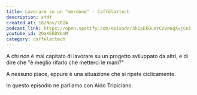 ```yaml
---
title: Lavorare su un "merdone" - Caffèlattech
description: sfdf
created_at: 18/Nov/2024
podcast_link: https://open.spotify.com/episode/3k1pEkQuaYCzve6qXvjCei
youtube_id: 2OaKEEDYbnM
category: caffelattech
---
```

 
A chi non è mai capitato di lavorare su un progetto sviluppato da altri, e di dire che "è meglio rifarlo che metterci le mani?"


A nessuno piace, eppure è una situazione che si ripete ciclicamente.


In questo episodio ne parliamo con Aldo Tripiciano.


